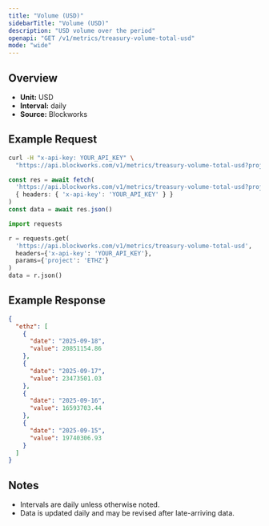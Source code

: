 ```yaml
---
title: "Volume (USD)"
sidebarTitle: "Volume (USD)"
description: "USD volume over the period"
openapi: "GET /v1/metrics/treasury-volume-total-usd"
mode: "wide"
---
```


## Overview

- **Unit:** USD
- **Interval:** daily
- **Source:** Blockworks

## Example Request

<CodeGroup>

```bash cURL
curl -H "x-api-key: YOUR_API_KEY" \
  "https://api.blockworks.com/v1/metrics/treasury-volume-total-usd?project=ETHZ"
```

```typescript TypeScript
const res = await fetch(
  'https://api.blockworks.com/v1/metrics/treasury-volume-total-usd?project=ETHZ',
  { headers: { 'x-api-key': 'YOUR_API_KEY' } }
)
const data = await res.json()
```

```python Python
import requests

r = requests.get(
  'https://api.blockworks.com/v1/metrics/treasury-volume-total-usd',
  headers={'x-api-key': 'YOUR_API_KEY'},
  params={'project': 'ETHZ'}
)
data = r.json()
```

</CodeGroup>

## Example Response

```json
{
  "ethz": [
    {
      "date": "2025-09-18",
      "value": 20851154.86
    },
    {
      "date": "2025-09-17",
      "value": 23473501.03
    },
    {
      "date": "2025-09-16",
      "value": 16593703.44
    },
    {
      "date": "2025-09-15",
      "value": 19740306.93
    }
  ]
}
```

## Notes
- Intervals are daily unless otherwise noted.
- Data is updated daily and may be revised after late-arriving data.